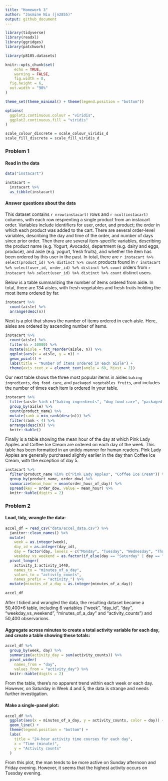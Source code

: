 ```yaml
---
title: "Homework 3"
author: "Jasmine Niu (jn2855)"
output: github_document
---
```


```r
library(tidyverse)
library(readxl)
library(ggridges)
library(patchwork)

library(p8105.datasets)

knitr::opts_chunk$set(
	echo = TRUE,
	warning = FALSE,
	fig.width = 8, 
  fig.height = 6,
  out.width = "90%"
)

theme_set(theme_minimal() + theme(legend.position = "bottom"))

options(
  ggplot2.continuous.colour = "viridis",
  ggplot2.continuous.fill = "viridis"
)

scale_colour_discrete = scale_colour_viridis_d
scale_fill_discrete = scale_fill_viridis_d
```


### Problem 1

#### Read in the data

```r
data("instacart")

instacart = 
  instacart %>% 
  as_tibble(instacart)
```

#### Answer questions about the data

This dataset contains `r nrow(instacart)` rows and `r ncol(instacart)` columns, with each row resprenting a single product from an instacart order. Variables include identifiers for user, order, and product; the order in which each product was added to the cart. There are several order-level variables, describing the day and time of the order, and number of days since prior order. Then there are several item-specific variables, describing the product name (e.g. Yogurt, Avocado), department (e.g. dairy and eggs, produce), and aisle (e.g. yogurt, fresh fruits), and whether the item has been ordered by this user in the past. In total, there are `r instacart %>% select(product_id) %>% distinct %>% count` products found in `r instacart %>% select(user_id, order_id) %>% distinct %>% count` orders from `r instacart %>% select(user_id) %>% distinct %>% count` distinct users.

Below is a table summarizing the number of items ordered from aisle. In total, there are 134 aisles, with fresh vegetables and fresh fruits holding the most items ordered by far.

```r
instacart %>% 
  count(aisle) %>% 
  arrange(desc(n))
```

Next is a plot that shows the number of items ordered in each aisle. Here, aisles are ordered by ascending number of items.

```r
instacart %>% 
  count(aisle) %>% 
  filter(n > 10000) %>% 
  mutate(aisle = fct_reorder(aisle, n)) %>% 
  ggplot(aes(x = aisle, y = n)) + 
  geom_point() + 
  labs(title = "Number of items ordered in each aisle") +
  theme(axis.text.x = element_text(angle = 60, hjust = 1))

```

Our next table shows the three most popular items in aisles `baking ingredients`, `dog food care`, and `packaged vegetables fruits`, and includes the number of times each item is ordered in your table.

```r
instacart %>% 
  filter(aisle %in% c("baking ingredients", "dog food care", "packaged vegetables fruits")) %>%
  group_by(aisle) %>% 
  count(product_name) %>% 
  mutate(rank = min_rank(desc(n))) %>% 
  filter(rank < 4) %>% 
  arrange(desc(n)) %>%
  knitr::kable()
```

Finally is a table showing the mean hour of the day at which Pink Lady Apples and Coffee Ice Cream are ordered on each day of the week. This table has been formatted in an untidy manner for human readers. Pink Lady Apples are generally purchased slightly earlier in the day than Coffee Ice Cream, with the exception of day 5.

```r
instacart %>%
  filter(product_name %in% c("Pink Lady Apples", "Coffee Ice Cream")) %>%
  group_by(product_name, order_dow) %>%
  summarize(mean_hour = mean(order_hour_of_day)) %>%
  spread(key = order_dow, value = mean_hour) %>%
  knitr::kable(digits = 2)
```


### Problem 2

#### Load, tidy, wrangle the data:

```r
accel_df = read_csv("data/accel_data.csv") %>% 
  janitor::clean_names() %>% 
  mutate(
    week = as.integer(week),
    day_id = as.integer(day_id),
    day = factor(day, levels = c("Monday", "Tuesday", "Wednesday", "Thursday", "Friday", "Saturday", "Sunday")),
    weekday_vs_weekend = as.factor(if_else(day == "Saturday" | day == "Sunday", "weekend", "weekday"))) %>% 
  pivot_longer(
    activity_1:activity_1440,
    names_to = "minutes_of_a_day",
    values_to = "activity_counts",
    names_prefix = "activity_") %>% 
  mutate(minutes_of_a_day = as.integer(minutes_of_a_day))

accel_df

```

After I tidied and wrangled the data, the resulting dataset became a 50,400*6 table, including 6 variables ("week", "day_id", "day", "weekday_vs_weekend", "minutes_of_a_day" and "activity_counts") and 50,400 observarions.

#### Aggregate across minutes to create a total activity variable for each day, and create a table showing these totals:

```r
accel_df %>% 
  group_by(week, day) %>% 
  summarize(activity_day = sum(activity_counts)) %>% 
  pivot_wider(
    names_from = "day",
    values_from = "activity_day") %>% 
  knitr::kable(digits = 2)
```

From the table, there's no apparent trend within each week or each day. However, on Saturday in Week 4 and 5, the data is strange and needs further investigation.

#### Make a single-panel plot:

```r
accel_df %>% 
  ggplot(aes(x = minutes_of_a_day, y = activity_counts, color = day)) +
  geom_line() +
  theme(legend.position = "bottom") +
  labs(
    title = "24-hour activity time courses for each day",
    x = "Time (minute)",
    y = "Activity counts"
  )
```

From this plot, the man tends to be more active on Sunday afternoon and Friday evening. However, it seems that the highest activity occurs on Tuesday evening.



